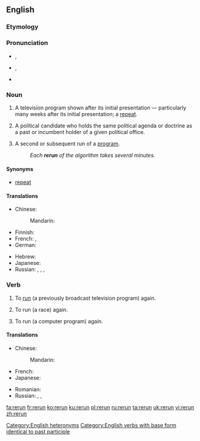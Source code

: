 {{wikipedia|dab=rerun (disambiguation)}}
==English==
{{wikipedia}}
===Etymology===
{{prefix|re|run|lang=en}}

===Pronunciation===
* {{a|UK|noun}} {{IPA|/ˈɹiːɹʌn/|lang=en}}, {{a|verb}} {{IPA|/ɹiːˈɹʌn/|lang=en}}
* {{a|US|noun}} {{IPA|/ˈɹiɹʌn/|lang=en}}, {{a|verb}} {{IPA|/ɹiˈɹʌn/|lang=en}}
* {{rhymes|ʌn|lang=en}}

===Noun===
{{en-noun}}

# {{context|American|lang=en}} A television program shown after its initial presentation &mdash; particularly many weeks after its initial presentation; a [[repeat]].
# {{context|political|lang=en}} A political candidate who holds the same political agenda or doctrine as a past or incumbent holder of a given political office.
# {{context|computing|lang=en}} A second or subsequent run of a [[program]].
#: ''Each '''rerun''' of the algorithm takes several minutes.''

====Synonyms====
* {{sense|television program shown after its initial presentation}} [[repeat]]

====Translations====
{{trans-top|television program shown after its initial presentation}}
* Chinese:
*: Mandarin: {{t|cmn|重播|tr=chóngbō|sc=Hani}}
* Finnish: {{t+|fi|uusinta}}
* French: {{t+|fr|rediffusion|f}}, {{t+|fr|reprise|f}}
* German: {{t|de|Wiederaufführung|f}}
{{trans-mid}}
* Hebrew: {{t|he|שידור חוזר|m|alt=שִדּוּר חוֹזֵר|tr=shidùr-khozér}}
* Japanese: {{t|ja|再放送|tr=さいほうそう, saihōsō|sc=Jpan}}
* Russian: {{t|ru|повторный показ|m|tr=povtórnyj pokáz|sc=Cyrl}}, {{t+|ru|повторение|n|tr=povtorénije|sc=Cyrl}}, {{t+|ru|повтор|m|tr=povtór|sc=Cyrl}}, {{t+|ru|ретрансляция|f|tr=retransljácija|sc=Cyrl}}
{{trans-bottom}}

===Verb===
{{en-verb|reruns|rerunning|reran|rerun}}

# {{context|transitive|lang=en}} To [[run]] (a previously broadcast television program) again.
# {{context|transitive|lang=en}} To run (a race) again.
# {{context|transitive|lang=en}} To run (a computer program) again.

====Translations====
{{trans-top|run (a television program) again}}
* Chinese: 
*: Mandarin: {{t|cmn|重播|tr=chóngbō|sc=Hani}}
* French: {{t+|fr|rediffuser|f}}
* Japanese: {{t|ja|再放送|tr=さいほうそうする, saihōsō suru|alt=再放送する|sc=Jpan}}
{{trans-mid}}
* Romanian: {{t+|ro|relua}}
* Russian: {{t+|ru|ретранслировать|tr=retranslírovatʹ|sc=Cyrl}}, {{t|ru|повторять трансляцию|tr=povtorjátʹ transljáciju|sc=Cyrl}}, {{t+|ru|повторять|tr=povtorjátʹ|sc=Cyrl}} {{qualifier|переда́чу}}
{{trans-bottom}}

{{trans-top|run (a race) again}}
{{trans-mid}}
{{trans-bottom}}

[[Category:English heteronyms]]
[[Category:English verbs with base form identical to past participle]]

[[fa:rerun]]
[[fr:rerun]]
[[ko:rerun]]
[[ku:rerun]]
[[pl:rerun]]
[[ru:rerun]]
[[ta:rerun]]
[[uk:rerun]]
[[vi:rerun]]
[[zh:rerun]]